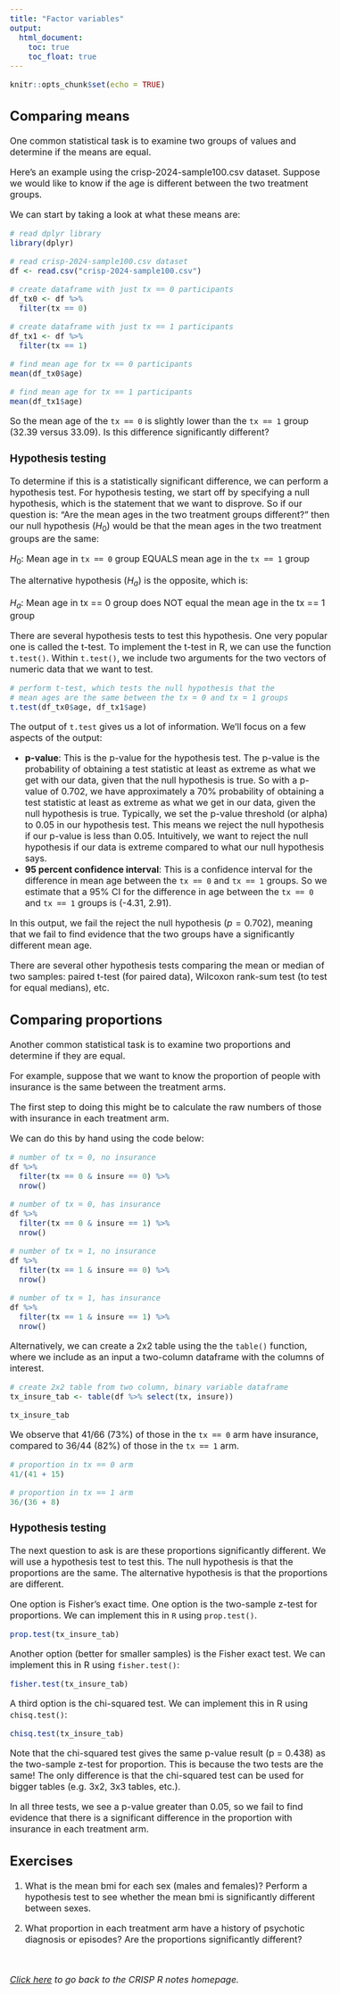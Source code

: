 ```yaml
---
title: "Factor variables"
output:
  html_document:
    toc: true
    toc_float: true
---
```


<style type="text/css">
  body{
  font-size: 12pt;
}
</style>


```r
knitr::opts_chunk$set(echo = TRUE)
```


## Comparing means 

One common statistical task is to examine two groups of values and determine if
the means are equal.

Here's an example using the crisp-2024-sample100.csv dataset. Suppose we would like 
to know if the age is different between the two treatment groups. 

We can start by taking a look at what these means are: 

```r
# read dplyr library 
library(dplyr)

# read crisp-2024-sample100.csv dataset 
df <- read.csv("crisp-2024-sample100.csv")

# create dataframe with just tx == 0 participants
df_tx0 <- df %>% 
  filter(tx == 0)

# create dataframe with just tx == 1 participants
df_tx1 <- df %>% 
  filter(tx == 1)

# find mean age for tx == 0 participants
mean(df_tx0$age)

# find mean age for tx == 1 participants
mean(df_tx1$age)
```

So the mean age of the `tx == 0` is slightly lower than the `tx == 1` group 
(32.39 versus 33.09). Is this difference significantly different? 

### Hypothesis testing

To determine if this is a statistically significant difference, we can perform a
hypothesis test. For hypothesis testing, we start off by specifying a null hypothesis, 
which is the statement that we want to disprove. So if our question is: "Are the 
mean ages in the two treatment groups different?" then our null hypothesis ($H_0$) would be that the mean ages in the two treatment groups are the same: 

$H_0$: Mean age in `tx == 0` group EQUALS mean age in the `tx == 1` group

The alternative hypothesis ($H_a$) is the opposite, which is: 

$H_a$: Mean age in tx == 0 group does NOT equal the mean age in the tx == 1 group

There are several hypothesis tests to test this hypothesis. One very popular one is called the t-test. To implement the t-test in R, we can use the function `t.test()`. Within `t.test()`, we 
include two arguments for the two vectors of numeric data that we want to test.

```r
# perform t-test, which tests the null hypothesis that the
# mean ages are the same between the tx = 0 and tx = 1 groups
t.test(df_tx0$age, df_tx1$age)
```
The output of `t.test` gives us a lot of information. We'll focus on a few aspects of the output: 

* **p-value**: This is the p-value for the hypothesis test. The p-value is the probability of obtaining a test statistic at least as extreme as what we get with our data, given that the null hypothesis is true. So with a p-value of 0.702, we have approximately a 70% probability of obtaining a test statistic at least as extreme as what we get in our data, given the null hypothesis is true. Typically, we set the p-value threshold (or alpha) to 0.05 in our hypothesis test. This means we reject the null hypothesis if our p-value is less than 0.05. Intuitively, we want to reject the null hypothesis if our data is extreme compared to what our null hypothesis says.
* **95 percent confidence interval**: This is a confidence interval for the difference in mean age between the `tx == 0` and `tx == 1` groups. So we estimate that a 95% CI for the difference in age between the `tx == 0` and `tx == 1` groups is (-4.31, 2.91).

In this output, we fail the reject the null hypothesis ($p = 0.702$), meaning that we fail to find evidence that the two groups have a significantly different mean age. 

There are several other hypothesis tests comparing the mean or median of two samples: paired t-test (for paired data), Wilcoxon rank-sum test (to test for equal medians), etc.

## Comparing proportions

Another common statistical task is to examine two proportions and determine if they are equal. 

For example, suppose that we want to know the proportion of people with insurance is the same between the treatment arms. 

The first step to doing this might be to calculate the raw numbers of those with insurance in each treatment arm. 

We can do this by hand using the code below:

```r
# number of tx = 0, no insurance
df %>% 
  filter(tx == 0 & insure == 0) %>% 
  nrow()

# number of tx = 0, has insurance
df %>% 
  filter(tx == 0 & insure == 1) %>% 
  nrow()

# number of tx = 1, no insurance
df %>% 
  filter(tx == 1 & insure == 0) %>% 
  nrow()

# number of tx = 1, has insurance
df %>% 
  filter(tx == 1 & insure == 1) %>% 
  nrow()

```

Alternatively, we can create a 2x2 table using the the 
`table()` function, where we include as an input a two-column
dataframe with the columns of interest. 

```r
# create 2x2 table from two column, binary variable dataframe
tx_insure_tab <- table(df %>% select(tx, insure))

tx_insure_tab
```

We observe that 41/66 (73%) of those in the `tx == 0` arm have insurance, compared to 36/44 (82%) of those in the `tx == 1` arm. 

```r
# proportion in tx == 0 arm 
41/(41 + 15)

# proportion in tx == 1 arm
36/(36 + 8)
```

### Hypothesis testing

The next question to ask is are these proportions significantly different. 
We will use a hypothesis test to test this. The null hypothesis is that the 
proportions are the same. The alternative hypothesis is that the proportions 
are different. 

One option is Fisher's exact time. One option is the two-sample z-test for 
proportions. We can implement this in `R` using `prop.test()`. 

```r
prop.test(tx_insure_tab)
```
Another option (better for smaller samples) is the Fisher exact test. We can 
implement this in R using `fisher.test()`: 

```r
fisher.test(tx_insure_tab)
```
A third option is the chi-squared test. We can implement this in R using 
`chisq.test()`: 

```r
chisq.test(tx_insure_tab)
```
Note that the chi-squared test gives the same p-value result (p = 0.438)  as the 
two-sample z-test for proportion. This is because the two tests are the same! 
The only difference is that the chi-squared test can be used for bigger tables 
(e.g. 3x2, 3x3 tables, etc.). 

In all three tests, we see a p-value greater than 0.05, so we fail to find 
evidence that there is a significant difference in the proportion with insurance 
in each treatment arm.

## Exercises 

1. What is the mean bmi for each sex (males and females)? Perform a hypothesis 
test to see whether the mean bmi is significantly different between sexes.

2. What proportion in each treatment arm have a history of psychotic diagnosis 
or episodes? Are the proportions significantly different? 

&nbsp; &nbsp; &nbsp;

*[Click here](https://jpspeng.github.io/crisp_notes/) to go back to the CRISP R notes homepage.*


